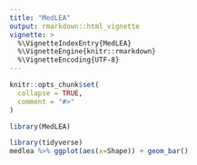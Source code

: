 ```yaml
---
title: "MedLEA"
output: rmarkdown::html_vignette
vignette: >
  %\VignetteIndexEntry{MedLEA}
  %\VignetteEngine{knitr::rmarkdown}
  %\VignetteEncoding{UTF-8}
---
```


```r
knitr::opts_chunk$set(
  collapse = TRUE,
  comment = "#>"
)
```

```r
library(MedLEA)
```

```r
library(tidyverse)
medlea %>% ggplot(aes(x=Shape)) + geom_bar() 

```
